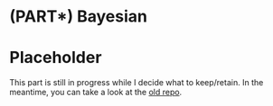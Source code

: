 # (PART\*)  Bayesian {-}

# Placeholder

This part is still in progress while I decide what to keep/retain.  In the meantime, you can take a look at the [old repo](https://github.com/m-clark/Miscellaneous-R-Code/tree/master/ModelFitting/Bayesian).